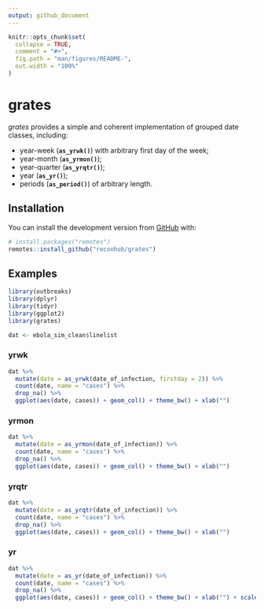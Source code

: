 ```yaml
---
output: github_document
---
```


<!-- README.md is generated from README.Rmd. Please edit that file -->

```r
knitr::opts_chunk$set(
  collapse = TRUE,
  comment = "#>",
  fig.path = "man/figures/README-",
  out.width = "100%"
)
```

# grates

<!-- badges: start -->
<!-- badges: end -->

*grates* provides a simple and coherent implementation of grouped date classes,
including:

* year-week (**`as_yrwk()`**) with arbitrary first day of the week;
* year-month (**`as_yrmon()`**);
* year-quarter (**`as_yrqtr()`**);
* year (**`as_yr()`**);
* periods (**`as_period()`**) of arbitrary length.


## Installation

You can install the development version from [GitHub](https://github.com/) with:

``` r
# install.packages("remotes")
remotes::install_github("reconhub/grates")
```


## Examples
```r
library(outbreaks)
library(dplyr)
library(tidyr)
library(ggplot2)
library(grates) 

dat <- ebola_sim_clean$linelist
```


### yrwk
```r
dat %>%
  mutate(date = as_yrwk(date_of_infection, firstday = 2)) %>% 
  count(date, name = "cases") %>% 
  drop_na() %>% 
  ggplot(aes(date, cases)) + geom_col() + theme_bw() + xlab("")
```

### yrmon
```r
dat %>%
  mutate(date = as_yrmon(date_of_infection)) %>% 
  count(date, name = "cases") %>% 
  drop_na() %>% 
  ggplot(aes(date, cases)) + geom_col() + theme_bw() + xlab("") 
```

### yrqtr
```r
dat %>%
  mutate(date = as_yrqtr(date_of_infection)) %>% 
  count(date, name = "cases") %>% 
  drop_na() %>% 
  ggplot(aes(date, cases)) + geom_col() + theme_bw() + xlab("") 
```

### yr
```r
dat %>%
  mutate(date = as_yr(date_of_infection)) %>% 
  count(date, name = "cases") %>% 
  drop_na() %>% 
  ggplot(aes(date, cases)) + geom_col() + theme_bw() + xlab("") + scale_x_yr(n = 2)
```
